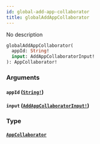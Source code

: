 ```yaml
---
id: global-add-app-collaborator
title: globalAddAppCollaborator
---
```


No description

```graphql
globalAddAppCollaborator(
  appId: String!
  input: AddAppCollaboratorInput!
): AppCollaborator!

```

### Arguments

#### `appId` ([`String!`](/graphql/scalars/string))

#### `input` ([`AddAppCollaboratorInput!`](/graphql/inputs/add-app-collaborator-input))

### Type

#### [`AppCollaborator`](/graphql/objects/app-collaborator)
